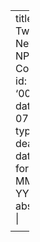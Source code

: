 ---
title: Two New NPTEL Courses!
id: '00001'
date: 14 07 2021
type: deadline
date-format: MMM D, YYYY
abstract: | 
    <p><a href="https://twitter.com/neeldhara/status/1418231328491720705">Here’s a Twitter thread</a> with more detailsl</p>
    
    <p>I&#39;ll be co-teaching a couple of new courses this August on the NPTEL platform. The first is about <a href="https://onlinecourses.nptel.ac.in/noc21_cs99/preview">competitive programming</a> (co-taught with Arjun Arul from Codechef) and the second is an introduction to <a href="https://onlinecourses.nptel.ac.in/noc21_cs92/preview">parameterized algorithms</a> (co-taught with Saket Saurabh from IMSc). Both are meant as follow ups to a first undergraduate algorithms course.</p>
---